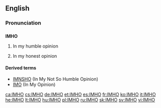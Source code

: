 ==English==

===Pronunciation===
{{rfp}}

==={{initialism}}===
'''IMHO'''

# {{internet}} In my humble opinion
# {{internet}} In my honest opinion

====Derived terms====
* [[IMNSHO]] (In My Not So Humble Opinion)
* [[IMO]] (In My Opinion)

[[ca:IMHO]]
[[cs:IMHO]]
[[de:IMHO]]
[[et:IMHO]]
[[es:IMHO]]
[[fr:IMHO]]
[[ko:IMHO]]
[[it:IMHO]]
[[he:IMHO]]
[[lt:IMHO]]
[[hu:IMHO]]
[[pl:IMHO]]
[[ru:IMHO]]
[[sk:IMHO]]
[[sv:IMHO]]
[[vi:IMHO]]